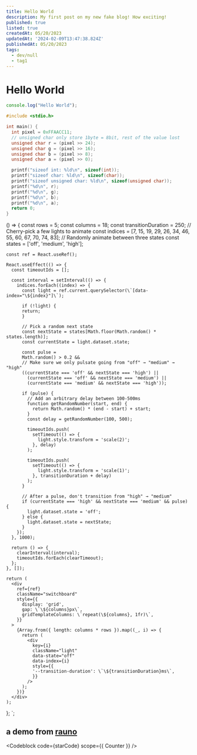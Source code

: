 ```yaml
---
title: Hello World
description: My first post on my new fake blog! How exciting!
published: true
listed: true
createdAt: 05/20/2023
updatedAt: '2024-02-09T13:47:38.824Z'
publishedAt: 05/20/2023
tags:
  - dev/null
  - tag1
---
```



# Hello World

<Counter />

```ts filename="app/page.tsx" switcher
console.log("Hello World");
```

```c
#include <stdio.h>

int main() {
  int pixel = 0xFFAACC11;
  // unsigned char only store 1byte = 8bit, rest of the value lost
  unsigned char r = (pixel >> 24);
  unsigned char g = (pixel >> 16);
  unsigned char b = (pixel >> 8);
  unsigned char a = (pixel >> 0);

  printf("sizeof int: %ld\n", sizeof(int));
  printf("sizeof char: %ld\n", sizeof(char));
  printf("sizeof unsigned char: %ld\n", sizeof(unsigned char));
  printf("%d\n", r);
  printf("%d\n", g);
  printf("%d\n", b);
  printf("%d\n", a);
  return 0;
}
```
() => {
const rows = 5;
const columns = 18;
const transitionDuration = 250;
// Cherry-pick a few lights to animate
const indices = [7, 15, 19, 29, 26, 34, 46, 55, 60, 67, 70, 74, 83];
// Randomly animate between three states
const states = ['off', 'medium', 'high'];

    const ref = React.useRef();

    React.useEffect(() => {
      const timeoutIds = [];

      const interval = setInterval(() => {
        indices.forEach((index) => {
          const light = ref.current.querySelector(\`[data-index="\${index}"]\`);

          if (!light) {
          return;
          }

          // Pick a random next state
          const nextState = states[Math.floor(Math.random() * states.length)];
          const currentState = light.dataset.state;

          const pulse =
          Math.random() > 0.2 &&
          // Make sure we only pulsate going from "off" → "medium" → "high"
          ((currentState === 'off' && nextState === 'high') ||
            (currentState === 'off' && nextState === 'medium') ||
            (currentState === 'medium' && nextState === 'high'));

          if (pulse) {
            // Add an arbitrary delay between 100-500ms
            function getRandomNumber(start, end) {
              return Math.random() * (end - start) + start;
            }
            const delay = getRandomNumber(100, 500);

            timeoutIds.push(
              setTimeout(() => {
                light.style.transform = 'scale(2)';
              }, delay)
            );

            timeoutIds.push(
              setTimeout(() => {
                light.style.transform = 'scale(1)';
              }, transitionDuration + delay)
            );
          }

          // After a pulse, don't transition from "high" → "medium"
          if (currentState === 'high' && nextState === 'medium' && pulse) {
            light.dataset.state = 'off';
          } else {
            light.dataset.state = nextState;
          }
        });
      }, 1000);

      return () => {
        clearInterval(interval);
        timeoutIds.forEach(clearTimeout);
      };
    }, []);

    return (
      <div
        ref={ref}
        className="switchboard"
        style={{
          display: 'grid',
          gap: \`\${columns}px\`,
          gridTemplateColumns: \`repeat(\${columns}, 1fr)\`,
        }}
      >
        {Array.from({ length: columns * rows }).map((_, i) => {
          return (
            <div
              key={i}
              className="light"
              data-state="off"
              data-index={i}
              style={{
              '--transition-duration': \`\${transitionDuration}ms\`,
              }}
            />
          );
        })}
      </div>
    );
};
`;

## a demo from [rauno](https://rauno.me/craft/nextjs)

<Codeblock code={starCode} scope={{ Counter }} />
